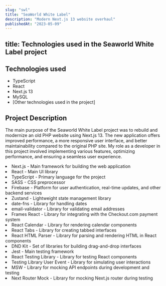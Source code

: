 ```yaml
---
slug: "swl"
title: "SeaWorld White Label"
description: "Modern Next.js 13 website overhaul"
publishedAt: "2023-05-09"
---
```



title: Technologies used in the Seaworld White Label project
---


## Technologies used

- TypeScript
- React
- Next.js 13
- MySQL
- [Other technologies used in the project]

## Project Description

The main purpose of the Seaworld White Label project was to rebuild and modernize an old PHP website using Next.js 13. The new application offers improved performance, a more responsive user interface, and better maintainability compared to the original PHP site. My role as a developer in this project involved implementing various features, optimizing performance, and ensuring a seamless user experience.

<Box as="ul">
  <li>Next.js - Main framework for building the web application</li>
  <li>React - Main UI library</li>
  <li>TypeScript - Primary language for the project</li>
  <li>SASS - CSS preprocessor</li>
  <li>Firebase - Platform for user authentication, real-time updates, and other backend services</li>
  <li>Zustand - Lightweight state management library</li>
  <li>date-fns - Library for handling dates</li>
  <li>email-validator - Library for validating email addresses</li>
  <li>Frames React - Library for integrating with the Checkout.com payment system</li>
  <li>React Calendar - Library for rendering calendar components</li>
  <li>React Tabs - Library for creating tabbed interfaces</li>
  <li>React HTML Parser - Library for parsing and rendering HTML in React components</li>
  <li>DND Kit - Set of libraries for building drag-and-drop interfaces</li>
  <li>Jest - Main testing framework</li>
  <li>React Testing Library - Library for testing React components</li>
  <li>Testing Library User Event - Library for simulating user interactions</li>
  <li>MSW - Library for mocking API endpoints during development and testing</li>
  <li>Next Router Mock - Library for mocking Next.js router during testing</li>
</Box>